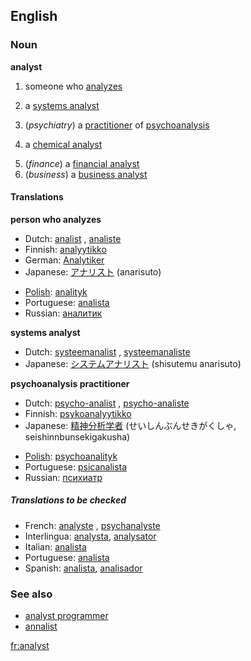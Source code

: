 ==English==
===Noun===
'''analyst'''
# someone who [[analyze]]s
#{{computing}} a [[systems analyst]]
#(''psychiatry'') a [[practitioner]] of [[psychoanalysis]]
#{{chemistry}} a [[chemical analyst]]
#(''finance'') a [[financial analyst]]
#(''business'') a [[business analyst]]

====Translations====
'''person who analyzes'''
{{top}}
*Dutch: [[analist]] {{m}}, [[analiste]] {{f}}
*Finnish: [[analyytikko]]
*German: [[Analytiker]] {{m}}
*Japanese: [[アナリスト]] (anarisuto)
{{mid}}
*[[w:Polish language|Polish]]: [[analityk]] {{m}}
*Portuguese: [[analista]] {{m}}
*Russian: [[аналитик]] {{m}}
{{bottom}}

'''systems analyst'''
{{top}}
*Dutch: [[systeemanalist]] {{m}}, [[systeemanaliste]] {{f}}
*Japanese: [[システムアナリスト]] (shisutemu anarisuto)
{{mid}}
{{bottom}}

'''psychoanalysis practitioner'''
{{top}}
*Dutch: [[psycho-analist]] {{m}}, [[psycho-analiste]] {{f}}
*Finnish: [[psykoanalyytikko]]
*Japanese: [[精神分析学者]] (せいしんぶんせきがくしゃ, seishinnbunsekigakusha)
{{mid}}
*[[w:Polish language|Polish]]: [[psychoanalityk]] {{m}}
*Portuguese: [[psicanalista]] {{m}}
*Russian: [[психиатр]] {{m}}
{{bottom}}

=====Translations to be checked=====
<!--Remove this section once all of the translations below have been moved into the tables above.-->
{{checktrans}}

*French: [[analyste]] {{m}}, [[psychanalyste]] {{m}}
*Interlingua: [[analysta]], [[analysator]] 
*Italian: [[analista]] 
*Portuguese: [[analista]] 
*Spanish: [[analista]], [[analisador]]

===See also===
*[[analyst programmer]]
*[[annalist]]

[[fr:analyst]]